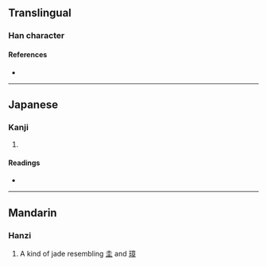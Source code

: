 {{character info}}
==Translingual==

===Han character===
{{Han char|rn=96|rad=玉|as=07|sn=11|four=13150|canj=MGHQI|ids=⿰𤣩我}}

====References====
* {{Han ref|kx=0732.050|dkj=20987|hdz=21117.090|uh=73F4|ud=29684|bh=D678|bd=54904}}

----

==Japanese==

===Kanji===
{{ja-kanji|grade=|rs=玉07}}

# {{rfdef|ja|sort=玉07}}

====Readings====
* {{ja-readings|on=[[が]] (ga)|kun=}}

----

==Mandarin==

===Hanzi===
{{cmn-hanzi|pin=[[é]] ([[e2]])|wg=o<sup>2</sup>}}

# A kind of jade resembling [[圭]] and [[璋]]